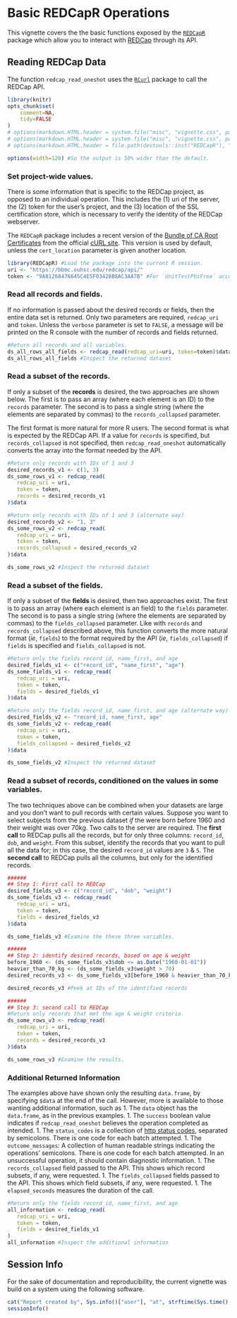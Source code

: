 <!--
%\VignetteEngine{knitr::knitr}
%\VignetteIndexEntry{Basic REDCapR Operations}
-->

<!-- rmarkdown v1 -->

# Basic REDCapR Operations
This vignette covers the the basic functions exposed by the [`REDCapR`](https://github.com/OuhscCcanMiechvEvaluation/REDCapR) package which allow you to interact with [REDCap](http://www.project-redcap.org/) through its API.

## Reading REDCap Data
The function `redcap_read_oneshot` uses the [`RCurl`](http://cran.r-project.org/web/packages/RCurl/index.html) package to call the REDCap API.
```{r set_options, echo=FALSE, results='hide'}
library(knitr)
opts_chunk$set(
    comment=NA, 
    tidy=FALSE
)
# options(markdown.HTML.header = system.file("misc", "vignette.css", package = "knitr"))
# options(markdown.HTML.header = system.file("misc", "vignette.css", package = "REDCapR"))
# options(markdown.HTML.header = file.path(devtools::inst("REDCapR"), "misc", "vignette.css"))

options(width=120) #So the output is 50% wider than the default.
```

### Set project-wide values.
There is some information that is specific to the REDCap project, as opposed to an individual operation.  This includes the (1) uri of the server, the (2) token for the user's project, and the (3) location of the SSL certification store, which is necessary to verify the identity of the REDCap webserver.  

The `REDCapR` package includes a recent version of the [Bundle of CA Root Certificates](http://curl.haxx.se/ca/cacert.pem) from the official [cURL site](http://curl.haxx.se).  This version is used by default, unless the `cert_location` parameter is given another location.

```{r project_values}
library(REDCapR) #Load the package into the current R session.
uri <- "https://bbmc.ouhsc.edu/redcap/api/"
token <- "9A81268476645C4E5F03428B8AC3AA7B" #For `UnitTestPhiFree` account and the simple project (pid 153)
```

### Read all records and fields.
If no information is passed about the desired records or fields, then the entire data set is returned.  Only two parameters are required, `redcap_uri` and `token`.  Unless the `verbose` parameter is set to `FALSE`, a message will be printed on the R console with the number of records and fields returned.

```{r return_all}
#Return all records and all variables.
ds_all_rows_all_fields <- redcap_read(redcap_uri=uri, token=token)$data
ds_all_rows_all_fields #Inspect the returned dataset
```

### Read a subset of the records.
If only a subset of the **records** is desired, the two approaches are shown below.  The first is to pass an array (where each element is an ID) to the `records` parameter.  The second is to pass a single string (where the elements are separated by commas) to the `records_collapsed` parameter.  

The first format is more natural for more R users.  The second format is what is expected by the REDCap API.  If a value for `records` is specified, but `records_collapsed` is not specified, then `redcap_read_oneshot` automatically converts the array into the format needed by the API.

```{r read_row_subset, results='hold'}
#Return only records with IDs of 1 and 3
desired_records_v1 <- c(1, 3)
ds_some_rows_v1 <- redcap_read(
   redcap_uri = uri, 
   token = token, 
   records = desired_records_v1
)$data

#Return only records with IDs of 1 and 3 (alternate way)
desired_records_v2 <- "1, 3"
ds_some_rows_v2 <- redcap_read(
   redcap_uri = uri, 
   token = token, 
   records_collapsed = desired_records_v2
)$data

ds_some_rows_v2 #Inspect the returned dataset
```

### Read a subset of the fields.
If only a subset of the **fields** is desired, then two approaches exist.  The first is to pass an array (where each element is an field) to the `fields` parameter.  The second is to pass a single string (where the elements are separated by commas) to the `fields_collapsed` parameter. Like with `records` and `records_collapsed` described above, this function converts the more natural format (*ie*, `fields`) to the format required by the API (*ie*, `fields_collapsed`) if `fields` is specified and `fields_collapsed` is not.

```{r read_field_subset}
#Return only the fields record_id, name_first, and age
desired_fields_v1 <- c("record_id", "name_first", "age")
ds_some_fields_v1 <- redcap_read(
   redcap_uri = uri, 
   token = token, 
   fields = desired_fields_v1
)$data

#Return only the fields record_id, name_first, and age (alternate way)
desired_fields_v2 <- "record_id, name_first, age"
ds_some_fields_v2 <- redcap_read(
   redcap_uri = uri, 
   token = token, 
   fields_collapsed = desired_fields_v2
)$data

ds_some_fields_v2 #Inspect the returned dataset
```


### Read a subset of records, conditioned on the values in some variables.
The two techniques above can be combined when your datasets are large and you don't want to pull records with certain values.  Suppose you want to select subjects from the previous dataset *if* the were born before 1960 and their weight was over 70kg.  Two calls to the server are required.  The **first call** to REDCap pulls all the records, but for only three columns: `record_id`, `dob`, and `weight`.  From this subset, identify the records that you want to pull all the data for; in this case, the desired `record_id` values are `3` & `5`.  The **second call** to REDCap pulls all the columns, but only for the identified records.

```{r read_record_field_subset}
######
## Step 1: First call to REDCap
desired_fields_v3 <- c("record_id", "dob", "weight")
ds_some_fields_v3 <- redcap_read(
   redcap_uri = uri, 
   token = token, 
   fields = desired_fields_v3
)$data

ds_some_fields_v3 #Examine the these three variables.

######
## Step 2: identify desired records, based on age & weight
before_1960 <- (ds_some_fields_v3$dob <= as.Date("1960-01-01"))
heavier_than_70_kg <- (ds_some_fields_v3$weight > 70)
desired_records_v3 <- ds_some_fields_v3[before_1960 & heavier_than_70_kg, "record_id"]

desired_records_v3 #Peek at IDs of the identified records

######
## Step 3: second call to REDCap
#Return only records that met the age & weight criteria.
ds_some_rows_v3 <- redcap_read(
   redcap_uri = uri, 
   token = token, 
   records = desired_records_v3
)$data

ds_some_rows_v3 #Examine the results.
```

### Additional Returned Information
The examples above have shown only the resulting `data.frame`, by specifying `$data` at the end of the call.  However, more is available to those wanting additional information, such as
 1. The `data` object has the `data.frame`, as in the previous examples.
 1. The `success` boolean value indicates if `redcap_read_oneshot` believes the operation completed as intended.
 1. The `status_codes` is a collection of [http status codes](http://en.wikipedia.org/wiki/List_of_HTTP_status_codes), separated by semicolons.  There is one code for each batch attempted.
 1. The `outcome_messages`: A collection of human readable strings indicating the operations' semicolons.  There is one code for each batch attempted.  In an unsuccessful operation, it should contain diagnostic information.
 1. The `records_collapsed` field passed to the API.  This shows which record subsets, if any, were requested.
 1. The `fields_collapsed` fields passed to the API.  This shows which field subsets, if any, were requested.
 1. The `elapsed_seconds` measures the duration of the call. 

```{r read_not_just_dataframe}
#Return only the fields record_id, name_first, and age
all_information <- redcap_read(
   redcap_uri = uri, 
   token = token, 
   fields = desired_fields_v1
)
all_information #Inspect the additional information
```

## Session Info
For the sake of documentation and reproducibility, the current vignette was build on a system using the following software.

```{r session_info, echo=FALSE}
cat("Report created by", Sys.info()["user"], "at", strftime(Sys.time(), "%F, %T %z"))
sessionInfo()
```
